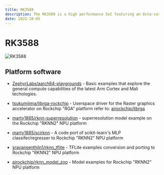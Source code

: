 ```yaml
---
title: RK3588
description: The RK3588 is a high performance SoC featuring an Octa-core CPU and Quad-core GPU 
date: 2022-10-05
---
```


# RK3588 

![RK3588](/notes/platform-notes/Rockchip/RK3588.png)

## Platform software

* [ZephyrLabs/aarch64-playgrounds](https://github.com/ZephyrLabs/aarch64-playgrounds) - Basic examples that explore the general compute capabilities of the latest Arm Cortex and Mali techologies.

* [tsukumijima/librga-rockchip](https://github.com/tsukumijima/librga-rockchip) - Userspace driver for the Raster graphics accelerator on Rockchip "RGA" platform
    refer to: [airockchip/librga](https://github.com/airockchip/librga)

* [marty1885/rknn-superresolution](https://github.com/marty1885/rknn-superresolution) - superresolution model example on the Rockchip "RKNN2" NPU platform

* [marty1885/scirknn](https://github.com/marty1885/scirknn) - A code port of scikit-learn's MLP classifer/regresser to Rockchip "RKNN2" NPU platform

* [sravansenthiln1/rknn_tflite](https://github.com/sravansenthiln1/rknn_tflite) - TFLite examples conversion and porting to Rockchip "RKNN2" NPU platform

* [airockchip/rknn_model_zoo](https://github.com/airockchip/rknn_model_zoo) - Model examples for Rockchip "RKNN2" NPU platform

